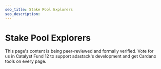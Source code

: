 ```yaml
---
seo_title: Stake Pool Explorers
seo_description:
---
```


# Stake Pool Explorers

This page's content is being peer-reviewed and formally verified. Vote for us in Catalyst Fund 12 to support adastack's development and get Cardano tools on every page.

